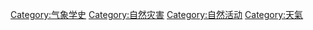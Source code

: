 [[Category:气象学史|Category:气象学史]]
[[Category:自然灾害|Category:自然灾害]]
[[Category:自然活动|Category:自然活动]]
[[Category:天氣|Category:天氣]]